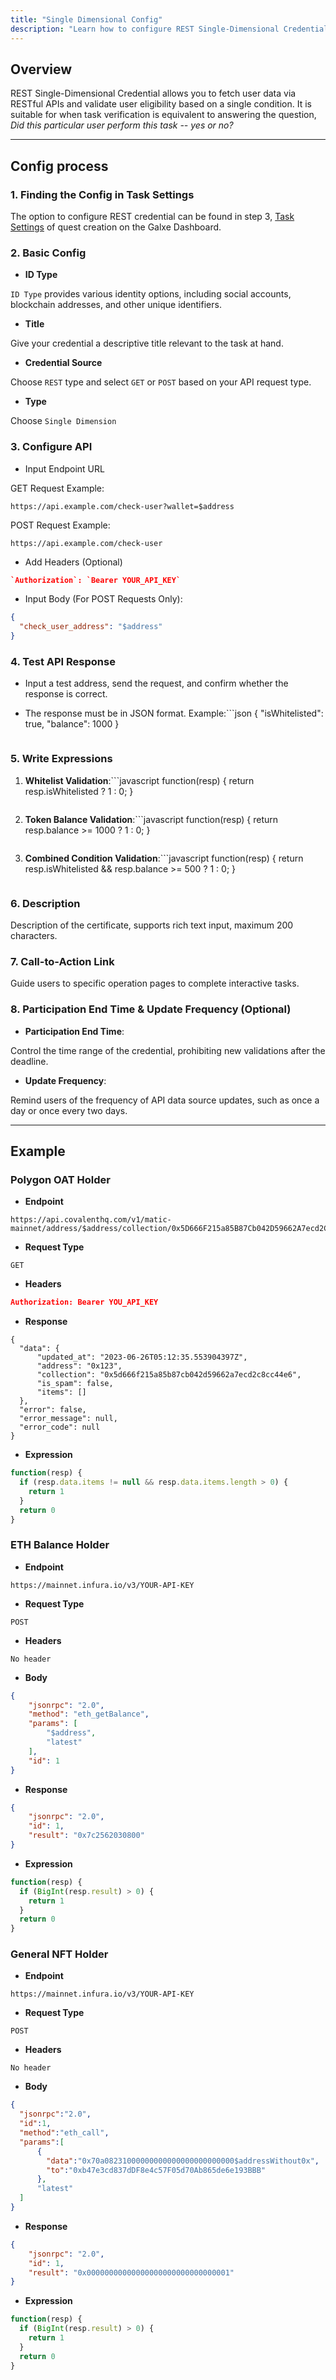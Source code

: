 ```yaml
---
title: "Single Dimensional Config"
description: "Learn how to configure REST Single-Dimensional Credential"
---
```


## Overview

REST Single-Dimensional Credential allows you to fetch user data via RESTful APIs and validate user eligibility based on a single condition. It is suitable for when task verification is equivalent to answering the question, *Did this particular user perform this task -- yes or no?*

***

## Config process

### &#xA;1\. Finding the Config in Task Settings&#x20;

The option to configure REST credential can be found in step 3, [Task Settings](https://help.galxe.com/en/articles/9728885-create-quest-tasks-settings) of quest creation on the Galxe Dashboard.

### 2. Basic Config

* **ID Type**

`ID Type` provides various identity options, including social accounts, blockchain addresses, and other unique identifiers.

* **Title**

Give your credential a descriptive title relevant to the task at hand.

* **Credential Source**

Choose `REST` type and select `GET` or `POST` based on your API request type.

* **Type**

Choose `Single Dimension`

### 3. Configure API

* Input Endpoint URL

GET Request Example:

```plaintext
https://api.example.com/check-user?wallet=$address
```

POST Request Example:

```plaintext
https://api.example.com/check-user
```

* Add Headers (Optional)

```json
`Authorization`: `Bearer YOUR_API_KEY`
```

* Input Body (For POST Requests Only):

```json
{
  "check_user_address": "$address"
}
```

### 4. Test API Response

* Input a test address, send the request, and confirm whether the response is correct.

* The response must be in JSON format. Example:```json
  {
    "isWhitelisted": true,
    "balance": 1000
  }
  ```

### 5. Write Expressions

1. **Whitelist Validation**:```javascript
   function(resp) {
       return resp.isWhitelisted ? 1 : 0;
   }
   ```

2. **Token Balance Validation**:```javascript
   function(resp) {
       return resp.balance >= 1000 ? 1 : 0;
   }
   ```

3. **Combined Condition Validation**:```javascript
   function(resp) {
       return resp.isWhitelisted && resp.balance >= 500 ? 1 : 0;
   }
   ```

### 6. Description

Description of the certificate, supports rich text input, maximum 200 characters.

### 7. Call-to-Action Link

Guide users to specific operation pages to complete interactive tasks.

### 8. Participation End Time & Update Frequency (Optional)

* **Participation End Time**:

Control the time range of the credential, prohibiting new validations after the deadline.

* **Update Frequency**:

Remind users of the frequency of API data source updates, such as once a day or once every two days.

***

## Example

### Polygon OAT Holder

* **Endpoint**

```plaintext
https://api.covalenthq.com/v1/matic-mainnet/address/$address/collection/0x5D666F215a85B87Cb042D59662A7ecd2C8Cc44e6/
```

* **Request Type**

`GET`

* **Headers**

```json
Authorization: Bearer YOU_API_KEY
```

* **Response**

```plaintext
{
  "data": {
      "updated_at": "2023-06-26T05:12:35.553904397Z",
      "address": "0x123",
      "collection": "0x5d666f215a85b87cb042d59662a7ecd2c8cc44e6",
      "is_spam": false,
      "items": []
  },
  "error": false,
  "error_message": null,
  "error_code": null
}
```

* **Expression**

```javascript
function(resp) {
  if (resp.data.items != null && resp.data.items.length > 0) {
    return 1
  }
  return 0
}
```

### ETH Balance Holder

* **Endpoint**

```plaintext
https://mainnet.infura.io/v3/YOUR-API-KEY
```

* **Request Type**

`POST`

* **Headers**

`No header`

* **Body**

```json
{
    "jsonrpc": "2.0",
    "method": "eth_getBalance",
    "params": [
        "$address",
        "latest"
    ],
    "id": 1
}
```

* **Response**

```json
{
    "jsonrpc": "2.0",
    "id": 1,
    "result": "0x7c2562030800"
}

```

* **Expression**

```javascript
function(resp) {
  if (BigInt(resp.result) > 0) {
    return 1
  }
  return 0
}
```

### General NFT Holder

* **Endpoint**

```plaintext
https://mainnet.infura.io/v3/YOUR-API-KEY
```

* **Request Type**

`POST`

* **Headers**

`No header`

* **Body**

```json
{
  "jsonrpc":"2.0",
  "id":1,
  "method":"eth_call",
  "params":[
      {
        "data":"0x70a08231000000000000000000000000$addressWithout0x",
        "to":"0xb47e3cd837dDF8e4c57F05d70Ab865de6e193BBB"
      },
      "latest"
  ]
}
```

* **Response**

```json
{
    "jsonrpc": "2.0",
    "id": 1,
    "result": "0x00000000000000000000000000000001"
}
```

* **Expression**

```javascript
function(resp) {
  if (BigInt(resp.result) > 0) {
    return 1
  }
  return 0
}
```